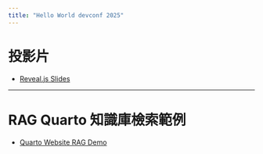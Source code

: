 ```yaml
---
title: "Hello World devconf 2025"
---
```


# 投影片

* [Reveal.js Slides](./docs/slides/web/#/title-slide)

---

# RAG Quarto 知識庫檢索範例

* [Quarto Website RAG Demo](./Quarto-RAG.qmd)